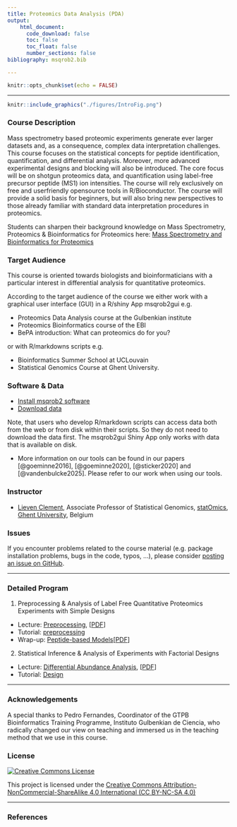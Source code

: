 ```yaml
---
title: Proteomics Data Analysis (PDA)
output:
    html_document:
      code_download: false
      toc: false
      toc_float: false
      number_sections: false
bibliography: msqrob2.bib

---
```



```r
knitr::opts_chunk$set(echo = FALSE)
```

***

```r
knitr::include_graphics("./figures/IntroFig.png")
```


### Course Description

Mass spectrometry based proteomic experiments generate ever larger datasets and, as a consequence, complex data interpretation challenges. This course focuses on the statistical concepts for peptide identification, quantification, and differential analysis. Moreover, more advanced experimental designs and blocking will also be introduced. The core focus will be on shotgun proteomics data, and quantification using label-free precursor peptide (MS1) ion intensities. The course will rely exclusively on free and userfriendly opensource tools in R/Bioconductor. The course will provide a solid basis for beginners, but will also bring new perspectives to those already familiar with standard data interpretation procedures in proteomics.

Students can sharpen their background knowledge on Mass Spectrometry, Proteomics & Bioinformatics for Proteomics
 here:
[Mass Spectrometry and Bioinformatics for Proteomics](./techvid.html)

### Target Audience
This course is oriented towards biologists and bioinformaticians with a particular interest in differential analysis for quantitative proteomics.

According to the target audience of the course we either work with a graphical user interface (GUI) in a R/shiny App msqrob2gui e.g. 

- Proteomics Data Analysis course at the Gulbenkian institute 
- Proteomics Bioinformatics course of the EBI
- BePA introduction: What can proteomics do for you?

or with R/markdowns scripts e.g. 

- Bioinformatics Summer School at UCLouvain 
- Statistical Genomics Course at Ghent University. 

### Software & Data 

- [Install msqrob2 software](./software.html)
- [Download data](https://github.com/statOmics/PDA25EBI/archive/refs/heads/data.zip)

Note, that users who develop R/markdown scripts can access data both from the web or from disk within their scripts. So they do not need to download the data first. The msqrob2gui Shiny App only works with data that is available on disk.  


- More information on our tools can be found in our papers [@goeminne2016], [@goeminne2020], [@sticker2020] and [@vandenbulcke2025]. Please refer to our work when using our tools. 


### Instructor

- [Lieven Clement](https://statomics.github.io/pages/about.html), Associate Professor of Statistical Genomics, [statOmics](https://statomics.github.io/), [Ghent University](https://www.ugent.be/), Belgium

### Issues

If you encounter problems related to the course material (e.g. package installation problems, bugs in the code, typos, ...), please consider [posting an issue on GitHub](https://github.com/statOmics/PDA/issues).

---

### Detailed Program


  1. Preprocessing & Analysis of Label Free Quantitative Proteomics Experiments with Simple Designs
  - Lecture: [Preprocessing](./pda_quantification_preprocessing.html), [[PDF](./pda_quantification_preprocessing.pdf)]
  - Tutorial: [preprocessing](./pda_tutorialPreprocessing.html)
  - Wrap-up: [Peptide-based Models](./pda_robustSummarisation_peptideModels.html)[[PDF](./pda_robustSummarisation_peptideModels.pdf)]

  2. Statistical Inference & Analysis of Experiments with Factorial Designs
  - Lecture: [Differential Abundance Analysis](./pda_quantification_inference.html), [[PDF](./pda_quantification_inference.pdf)]
  - Tutorial: [Design](pda_tutorialDesign.html)

---

### Acknowledgements 

A special thanks to Pedro Fernandes, Coordinator of the GTPB Bioinformatics Training Programme, Instituto Gulbenkian de Ciencia, who radically changed our view on teaching and immersed us in the teaching method that we use in this course.

### License

<a rel="license" href="https://creativecommons.org/licenses/by-nc-sa/4.0"><img alt="Creative Commons License" style="border-width:0" src="https://i.creativecommons.org/l/by-nc-sa/4.0/88x31.png" /></a>

This project is licensed under the [Creative Commons Attribution-NonCommercial-ShareAlike 4.0 International (CC BY-NC-SA 4.0)](https://creativecommons.org/licenses/by-nc-sa/4.0)

---

### References 



